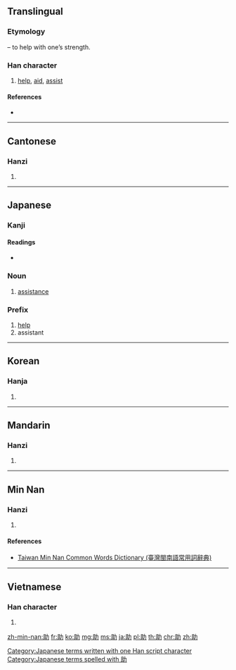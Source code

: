 ==Translingual==
{{stroke order|strokes=7}}

===Etymology===
{{Han compound|且|力|t2=strong arm|ls=psc|c1=p|c2=s}} – to help with one’s strength.

===Han character===
{{Han char|rn=19|rad=力|as=05|sn=7|four=7412<sub>7</sub>|canj=月一大尸 (BMKS)|ids=⿰[[且]][[力]]}}
# [[help]], [[aid]], [[assist]]

====References====
* {{Han ref|kx=0146.270|dkj=02313|dj=0330.160|hdz=10368.080|uh=52A9|ud=21161|bh=A755|bd=42837}}

----

==Cantonese==

===Hanzi===
{{yue-hanzi|jyut=[[zo6]]|y=jo6}}

# {{defn|lang=yue|sort=力05}}

----

==Japanese==

===Kanji===
{{ja-kanji|grade=3|rs=力05}}

====Readings====
* {{ja-readings|on=[[じょ]] (jo), [[しょ]] (sho)|kun=[[たすける]] (tasukeru), [[すけ]] (suke)}}

===Noun===
{{ja-noun|k|hira=すけ|rom=suke}} 

# [[assistance]]

===Prefix===
{{ja-pos|k|prefix|hira=じょ|hidx=しょ|rom=jo-}} 

# [[help]]
# assistant

[[Category:Japanese terms written with one Han script character]]
[[Category:Japanese terms spelled with 助]]
----

==Korean==

===Hanja===
{{ko-hanja|hangeul=조|rv=jo|mr=cho|y=co}}

# {{defn|lang=ko|sort=力05}}

----

==Mandarin==

===Hanzi===
{{cmn-hanzi|pin=[[zhù]] ([[zhu4]])|wg=chu<sup>4</sup>}}

# {{defn|lang=cmn|sort=力05}}

----

==Min Nan==

===Hanzi===
{{nan-hanzi|poj=chō͘ (cho͘<sup>7</sup>)|tlpa=tsōo (tsoo<sup>7</sup>)}}

# {{defn|lang=nan|sort=力05}}

====References====
*[http://twblg.dict.edu.tw/holodict_new/result_detail.jsp?n_no=2965&curpage=1&sample=%E5%8A%A9&radiobutton=1&querytarget=1&limit=20&pagenum=2&rowcount=23 Taiwan Min Nan Common Words Dictionary (臺灣閩南語常用詞辭典)]

----

==Vietnamese==

===Han character===
{{vi-hantu|[[trợ]], [[rợ]], [[chợ]], [[chữa]], [[đợ]]|rs=力05}}

# {{defn|lang=vi|sort=力05}}

[[zh-min-nan:助]]
[[fr:助]]
[[ko:助]]
[[mg:助]]
[[ms:助]]
[[ja:助]]
[[pl:助]]
[[th:助]]
[[chr:助]]
[[zh:助]]